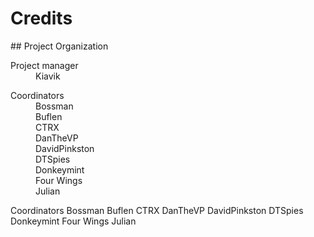 
# Credits 

<Card>
## Project Organization

<dl>
  <dt>Project manager</dt>
  <dd>Kiavik</dd>
</dl>
<dl>
  <dt>Coordinators</dt>
  <dd>Bossman</dd>
  <dd>Buflen</dd>
  <dd>CTRX</dd>
  <dd>DanTheVP</dd>
  <dd>DavidPinkston</dd>
  <dd>DTSpies</dd>
  <dd>Donkeymint</dd>
  <dd>Four Wings</dd>
  <dd>Julian</dd>
</dl>
Coordinators		Bossman
			        Buflen
                    CTRX
                    DanTheVP
DavidPinkston
			        DTSpies
			Donkeymint
Four Wings
			Julian
</Card>
